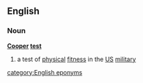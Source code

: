 ==English==
===Noun===
{{wikipedia}}
'''[[Cooper]] [[test]]'''
# a test of [[physical]] [[fitness]] in the [[US]] [[military]]
[[category:English eponyms]]